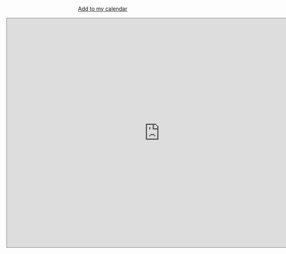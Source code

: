 <div style="display: flex; justify-content: center; align-items: center; height: 50px;">
[Add to my calendar](https://calendar.google.com/calendar/u/1?cid=Y181Yzg5ZDgxOTliYjFjZTljYjk2NWQ0M2UxYzU3NzE4NmJkNzNmYzY1ZmQzZmNhMDgxOGM5ODA2N2RiNjYzMzExQGdyb3VwLmNhbGVuZGFyLmdvb2dsZS5jb20){.btn .btn-outline-primary .btn role="button" data-toggle="tooltip" title="Make sure you're logged into your umich.edu account on google"}
</div>


```{=html}
<iframe src="https://calendar.google.com/calendar/embed?height=600&wkst=1&ctz=America%2FDetroit&showCalendars=0&mode=WEEK&title=CMPLXSYS%20445%20Fall%202025&src=Y181Yzg5ZDgxOTliYjFjZTljYjk2NWQ0M2UxYzU3NzE4NmJkNzNmYzY1ZmQzZmNhMDgxOGM5ODA2N2RiNjYzMzExQGdyb3VwLmNhbGVuZGFyLmdvb2dsZS5jb20&color=%23F4511E" style="border:solid 1px #777" width="800" height="600" frameborder="0" scrolling="no"></iframe>
```